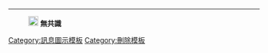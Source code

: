 <noinclude>{{pp-template|small=yes}}</noinclude><noinclude>[[Category:訊息圖示模板]][[Category:刪除模板]]</noinclude>
----
: [[File:Symbol neutral vote.svg|20px|alt=|link=]] '''無共識'''